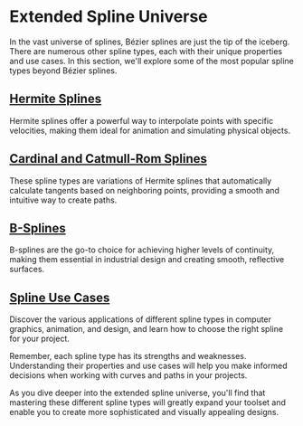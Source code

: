 
# Extended Spline Universe

In the vast universe of splines, Bézier splines are just the tip of the iceberg. There are numerous other spline types, each with their unique properties and use cases. In this section, we'll explore some of the most popular spline types beyond Bézier splines.

## [Hermite Splines](/extended-spline-universe/hermite-splines)

Hermite splines offer a powerful way to interpolate points with specific velocities, making them ideal for animation and simulating physical objects.

## [Cardinal and Catmull-Rom Splines](/extended-spline-universe/cardinal-catmull-rom-splines)

These spline types are variations of Hermite splines that automatically calculate tangents based on neighboring points, providing a smooth and intuitive way to create paths.

## [B-Splines](/extended-spline-universe/b-splines)

B-splines are the go-to choice for achieving higher levels of continuity, making them essential in industrial design and creating smooth, reflective surfaces.

## [Spline Use Cases](/extended-spline-universe/spline-use-cases)

Discover the various applications of different spline types in computer graphics, animation, and design, and learn how to choose the right spline for your project.

<Callout type="info">
  Remember, each spline type has its strengths and weaknesses. Understanding their properties and use cases will help you make informed decisions when working with curves and paths in your projects.
</Callout>

As you dive deeper into the extended spline universe, you'll find that mastering these different spline types will greatly expand your toolset and enable you to create more sophisticated and visually appealing designs.